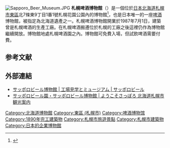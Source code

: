 [[File:Sapporo_Beer_Museum.JPG|thumb]]
'''札幌啤酒博物館'''（{{lang-ja|サッポロビール博物館}}）是一個位於[[日本|日本]][[北海道|北海道]][[札幌市|札幌市]][[東區_(札幌市)|東區]]北7條東9丁目1番1號札幌花園公園內的博物館<ref>{{Cite web |url=http://www.sapporobeer.jp/ir_company/history/ |title=サッポロビール／サッポロビールの歩み |publisher=サッポロビール |accessdate=2007-05-20 |archive-url=https://web.archive.org/web/20070528092446/http://www.sapporobeer.jp/ir_company/history/ |archive-date=2007-05-28 |dead-url=yes }}</ref>，也是日本唯一的一座[[啤酒|啤酒]]博物館，被指定為北海道遺產之一。札幌啤酒博物館開業於1987年7月1日，建築曾是札幌啤酒的生產工廠。在札幌啤酒搬遷位於札幌的工廠之後這裡仍作為博物館繼續開放。博物館地處札幌啤酒園之內。博物館可免費入場，但試飲啤酒需要付費。
== 参考文献 ==
{{Reflist}}
== 外部連結 ==
{{commonscat|Sapporo Beer Museum}}
* [https://web.archive.org/web/20120503234024/http://www.sapporobeer.jp/brewery/s_museum/index.html サッポロビール博物館 | 工場見学とミュージアム | サッポロビール]
* [https://web.archive.org/web/20160402010050/http://www.welcome.city.sapporo.jp/find/foods/sapporo_beer_garden/ サッポロビール園・サッポロビール博物館 | ようこそさっぽろ 北海道札幌市観光案内]

[[Category:北海道博物館|Category:北海道博物館]]
[[Category:東區_(札幌市)|Category:東區 (札幌市)]]
[[Category:啤酒博物馆|Category:啤酒博物馆]]
[[Category:1890年完工建築物|Category:1890年完工建築物]]
[[Category:札幌市旅遊景點|Category:札幌市旅遊景點]]
[[Category:札幌市建築物|Category:札幌市建築物]]
[[Category:日本的企業博物館|Category:日本的企業博物館]]